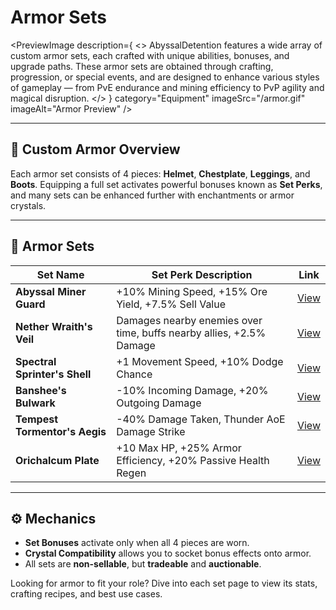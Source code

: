 
# Armor Sets

<PreviewImage
  description={
    <>
      AbyssalDetention features a wide array of <span className="text-[#651DB1]">custom armor sets</span>,
      each crafted with unique abilities, bonuses, and upgrade paths. These armor sets are obtained
      through crafting, progression, or special events, and are designed to enhance various styles of gameplay
      — from PvE endurance and mining efficiency to PvP agility and magical disruption.
    </>
  }
  category="Equipment"
  imageSrc="/armor.gif"
  imageAlt="Armor Preview"
/>

---

## 🧱 Custom Armor Overview

Each armor set consists of 4 pieces: **Helmet**, **Chestplate**, **Leggings**, and **Boots**. Equipping a full set activates powerful bonuses known as **Set Perks**, and many sets can be enhanced further with enchantments or armor crystals.

---

## 🔗 Armor Sets

| Set Name                     | Set Perk Description                                                                 | Link |
|------------------------------|--------------------------------------------------------------------------------------|------|
| **Abyssal Miner Guard**      | +10% Mining Speed, +15% Ore Yield, +7.5% Sell Value                                 | [View](/abyssal-miner) |
| **Nether Wraith's Veil**     | Damages nearby enemies over time, buffs nearby allies, +2.5% Damage                 | [View](/nether-wraith) |
| **Spectral Sprinter's Shell**| +1 Movement Speed, +10% Dodge Chance                                               | [View](/spectral-sprinter) |
| **Banshee's Bulwark**        | -10% Incoming Damage, +20% Outgoing Damage                                         | [View](/banshee-bulwark) |
| **Tempest Tormentor's Aegis**| -40% Damage Taken, Thunder AoE Damage Strike                                       | [View](/tempest-tormentor) |
| **Orichalcum Plate**         | +10 Max HP, +25% Armor Efficiency, +20% Passive Health Regen                       | [View](/orichalcum) |

---

## ⚙️ Mechanics

- **Set Bonuses** activate only when all 4 pieces are worn.
- **Crystal Compatibility** allows you to socket bonus effects onto armor.
- All sets are **non-sellable**, but **tradeable** and **auctionable**.

Looking for armor to fit your role? Dive into each set page to view its stats, crafting recipes, and best use cases.
